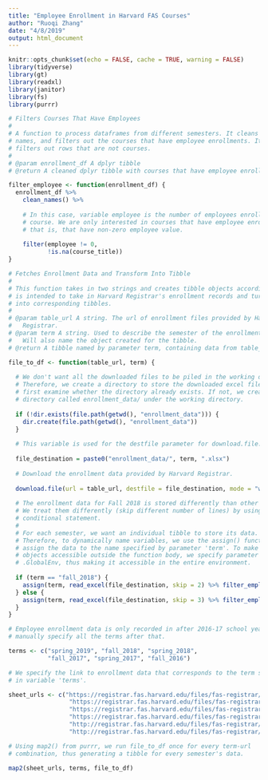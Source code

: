 ```yaml
---
title: "Employee Enrollment in Harvard FAS Courses"
author: "Ruoqi Zhang"
date: "4/8/2019"
output: html_document
---
```


```r
knitr::opts_chunk$set(echo = FALSE, cache = TRUE, warning = FALSE)
library(tidyverse)
library(gt)
library(readxl)
library(janitor)
library(fs)
library(purrr)
```

```r

# Filters Courses That Have Employees
# 
# A function to process dataframes from different semesters. It cleans variable
# names, and filters out the courses that have employee enrollments. It also
# filters out rows that are not courses.
# 
# @param enrollment_df A dplyr tibble
# @return A cleaned dplyr tibble with courses that have employee enrollment.

filter_employee <- function(enrollment_df) {
  enrollment_df %>% 
    clean_names() %>% 
    
    # In this case, variable employee is the number of employees enrolled in the
    # course. We are only interested in courses that have employee enrollment,
    # that is, that have non-zero employee value.
    
    filter(employee != 0,
           !is.na(course_title))
}

# Fetches Enrollment Data and Transform Into Tibble
#
# This function takes in two strings and creates tibble objects accordingly. It
# is intended to take in Harvard Registrar's enrollment records and turn them
# into corresponding tibbles.
#
# @param table_url A string. The url of enrollment files provided by Harvard
#   Registrar.
# @param term A string. Used to describe the semester of the enrollment file.
#   Will also name the object created for the tibble.
# @return A tibble named by parameter term, containing data from table_url.

file_to_df <- function(table_url, term) {
  
  # We don't want all the downloaded files to be piled in the working directory.
  # Therefore, we create a directory to store the downloaded excel files. We
  # first examine whether the directory already exists. If not, we create a
  # directory called enrollment_data/ under the working directory.
  
  if (!dir.exists(file.path(getwd(), "enrollment_data"))) {
    dir.create(file.path(getwd(), "enrollment_data"))
  }
  
  # This variable is used for the destfile parameter for download.file. 
  
  file_destination = paste0("enrollment_data/", term, ".xlsx")
  
  # Download the enrollment data provided by Harvard Registrar.
  
  download.file(url = table_url, destfile = file_destination, mode = "wb")
  
  # The enrollment data for Fall 2018 is stored differently than other years'.
  # We treat them differently (skip different number of lines) by using
  # conditional statement.
  #
  # For each semester, we want an individual tibble to store its data.
  # Therefore, to dynamically name variables, we use the assign() function to
  # assign the data to the name specified by parameter 'term'. To make the
  # objects accessible outside the function body, we specify parameter envir as
  # .GlobalEnv, thus making it accessible in the entire environment.
  
  if (term == "fall_2018") {
    assign(term, read_excel(file_destination, skip = 2) %>% filter_employee(), envir = .GlobalEnv)
  } else {
    assign(term, read_excel(file_destination, skip = 3) %>% filter_employee(), envir = .GlobalEnv)
  }
}

# Employee enrollment data is only recorded in after 2016-17 school year. We
# manually specify all the terms after that.

terms <- c("spring_2019", "fall_2018", "spring_2018", 
           "fall_2017", "spring_2017", "fall_2016")

# We specify the link to enrollment data that corresponds to the term specified
# in variable 'terms'.

sheet_urls <- c("https://registrar.fas.harvard.edu/files/fas-registrar/files/class_enrollment_summary_by_term_3.22.19.xlsx",
                 "https://registrar.fas.harvard.edu/files/fas-registrar/files/class_enrollment_summary_by_term_10.24.18.xlsx",
                 "https://registrar.fas.harvard.edu/files/fas-registrar/files/class_enrollment_summary_by_term_03.06.18.xlsx",
                 "https://registrar.fas.harvard.edu/files/fas-registrar/files/class_enrollment_summary_by_term_10.20.17.xlsx",
                 "http://registrar.fas.harvard.edu/files/fas-registrar/files/class_enrollment_summary_by_term_2017_03_07_final_0.xlsx",
                 "http://registrar.fas.harvard.edu/files/fas-registrar/files/copy_of_class_enrollment_summary_by_term_10.06.2016.xlsx")

# Using map2() from purrr, we run file_to_df once for every term-url
# combination, thus generating a tibble for every semester's data.

map2(sheet_urls, terms, file_to_df)


```

